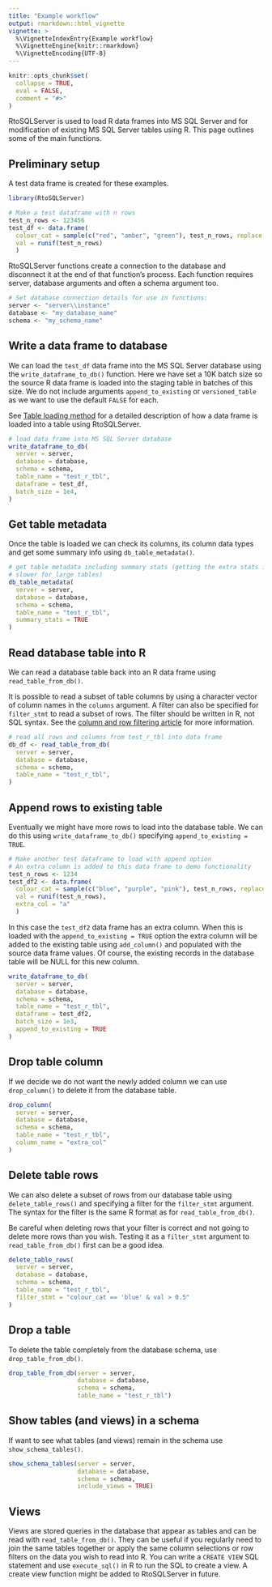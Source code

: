 ```yaml
---
title: "Example workflow"
output: rmarkdown::html_vignette
vignette: >
  %\VignetteIndexEntry{Example workflow}
  %\VignetteEngine{knitr::rmarkdown}
  %\VignetteEncoding{UTF-8}
---
```


```r
knitr::opts_chunk$set(
  collapse = TRUE,
  eval = FALSE,
  comment = "#>"
)
```

RtoSQLServer is used to load R data frames into MS SQL Server and for modification of existing MS SQL Server tables using R. This page outlines some of the main functions.

## Preliminary setup 

A test data frame is created for these examples. 
```r
library(RtoSQLServer)

# Make a test dataframe with n rows
test_n_rows <- 123456
test_df <- data.frame(
  colour_cat = sample(c("red", "amber", "green"), test_n_rows, replace = TRUE), 
  val = runif(test_n_rows)
  )
```

RtoSQLServer functions create a connection to the database and disconnect it
at the end of that function's process. Each function requires server, database arguments and often a schema argument too.

```r
# Set database connection details for use in functions:
server <- "server\\instance"
database <- "my_database_name"
schema <- "my_schema_name"
```
## Write a data frame to database

We can load the `test_df` data frame into the MS SQL Server database using the
`write_dataframe_to_db()` function. Here we have set a 10K batch size so the source R data frame is loaded into the staging table in batches of this size. We do not include arguments `append_to_existing` or `versioned_table` as we want to use the default `FALSE` for each.

See [Table loading method](load_method.html) for a detailed description of how a data frame is loaded into a table using RtoSQLServer. 

```r
# load data frame into MS SQL Server database
write_dataframe_to_db(
  server = server,
  database = database,
  schema = schema,
  table_name = "test_r_tbl",
  dataframe = test_df,
  batch_size = 1e4,
)
```

## Get table metadata

Once the table is loaded we can check its columns, its column data types and get some summary info using `db_table_metadata()`.

```r
# get table metadata including summary stats (getting the extra stats is
# slower for large tables)
db_table_metadata(
  server = server,
  database = database,
  schema = schema,
  table_name = "test_r_tbl",
  summary_stats = TRUE
)
```

## Read database table into R
We can read a database table back into an R data frame using `read_table_from_db()`. 

It is possible to read a subset of table columns by using a character vector of column names in the `columns` argument. A filter can also be specified for `filter_stmt` to read a subset of rows. The filter should be written in R, not SQL syntax. See the [column and row filtering article](read_filter.html) for more information.

```r
# read all rows and columns from test_r_tbl into data frame
db_df <- read_table_from_db(
  server = server,
  database = database,
  schema = schema,
  table_name = "test_r_tbl",
)
```

## Append rows to existing table

Eventually we might have more rows to load into the database table. We can do this using `write_dataframe_to_db()` specifying `append_to_existing = TRUE`.

```r
# Make another test dataframe to load with append option
# An extra column is added to this data frame to demo functionality
test_n_rows <- 1234
test_df2 <- data.frame(
  colour_cat = sample(c("blue", "purple", "pink"), test_n_rows, replace = TRUE), 
  val = runif(test_n_rows),
  extra_col = "a"
  )
```
In this case the `test_df2` data frame has an extra column. When this is loaded with the `append_to_existing = TRUE` option the extra column will be added to the existing table using `add_column()` and populated with the source data frame values. Of course, the existing records in the database table will be NULL for this new column.

```r
write_dataframe_to_db(
  server = server,
  database = database,
  schema = schema,
  table_name = "test_r_tbl",
  dataframe = test_df2,
  batch_size = 1e3,
  append_to_existing = TRUE
)
```

## Drop table column

If we decide we do not want the newly added column we can use `drop_column()` to delete it from the database table.

```r

drop_column(
  server = server,
  database = database,
  schema = schema,
  table_name = "test_r_tbl",
  column_name = "extra_col"
)
```

## Delete table rows

We can also delete a subset of rows from our database table using `delete_table_rows()` and specifying a filter for the `filter_stmt` argument. The syntax for the filter is the same R format as for `read_table_from_db()`.

Be careful when deleting rows that your filter is correct and not going to delete more rows than you wish. Testing it as a `filter_stmt` argument to `read_table_from_db()` first can be a good idea.

```r
delete_table_rows(
  server = server,
  database = database,
  schema = schema,
  table_name = "test_r_tbl",
  filter_stmt = "colour_cat == 'blue' & val > 0.5"
)
```

## Drop a table

To delete the table completely from the database schema, use `drop_table_from_db()`.

```r
drop_table_from_db(server = server, 
                   database = database,
                   schema = schema,
                   table_name = "test_r_tbl")
```

## Show tables (and views) in a schema

If want to see what tables (and views) remain in the schema use `show_schema_tables()`.

```r
show_schema_tables(server = server,
                   database = database,
                   schema = schema,
                   include_views = TRUE)
```

## Views
Views are stored queries in the database that appear as tables and can be read with `read_table_from_db()`. They can be useful if you regularly need to join the same tables together or apply the same column selections or row filters on the data you wish to read into R. You can write a `CREATE VIEW` SQL statement and use `execute_sql()` in R to run the SQL to create a view. A create view function might be added to RtoSQLServer in future.
